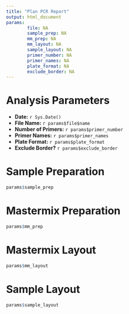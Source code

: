 ```yaml
---
title: "Plan PCR Report"
output: html_document
params:
        file: NA
        sample_prep: NA
        mm_prep: NA
        mm_layout: NA
        sample_layout: NA
        primer_number: NA
        primer_names: NA
        plate_format: NA
        exclude_border: NA
---
```


# Analysis Parameters
   
- **Date:**              `r Sys.Date()`
- **File Name:**         `r params$file$name`
- **Number of Primers:** `r params$primer_number`
- **Primer Names:**      `r params$primer_names`
- **Plate Format:**      `r params$plate_format`
- **Exclude Border?**    `r params$exclude_border`

# Sample Preparation
```r
params$sample_prep
```

# Mastermix Preparation
```r
params$mm_prep
```

# Mastermix Layout
```r
params$mm_layout
```

# Sample Layout
```r
params$sample_layout
```
